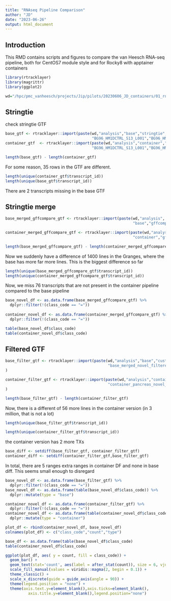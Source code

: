```yaml
---
title: "RNAseq Pipeline Comparison"
author: "JD"
date: "2023-06-26"
output: html_document
---
```


## Introduction

This RMD contains scripts and figures to compare the van Heesch RNA-seq pipeline,
both for CentOS7 module style and for Rocky8 with apptainer containers

```r
library(rtracklayer)
library(magrittr)
library(ggplot2)
```

```r
wd="/hpc/pmc_vanheesch/projects/Jip/pilots/20230606_JD_containers/01_rnaseq"
```

## Stringtie

check stringtie GTF
```r
base_gtf <- rtracklayer::import(paste(wd,"analysis","base","stringtie",
                                      "BG96_HM1DCTRL_S13_L001","BG96_HM1DCTRL_S13_L001.gtf",sep="/")) 
container_gtf  <- rtracklayer::import(paste(wd,"analysis","container","stringtie",
                                      "BG96_HM1DCTRL_S13_L001","BG96_HM1DCTRL_S13_L001.gtf",sep="/")) 

length(base_gtf) - length(container_gtf)
```

For some reason, 35 rows in the GTF are different.

```r
length(unique(container_gtf$transcript_id))
length(unique(base_gtf$transcript_id))
```

There are 2 transcripts missing in the base GTF

## Stringtie merge

```r
base_merged_gffcompare_gtf <- rtracklayer::import(paste(wd,"analysis",
                                                        "base","gffcompare","base_merged","base_merged_gffcompare.annotated.gtf", sep = "/"))

container_merged_gffcompare_gtf <- rtracklayer::import(paste(wd,"analysis",
                                                        "container","gffcompare","container_pancreas","container_pancreas_gffcompare.annotated.gtf", sep = "/"))

length(base_merged_gffcompare_gtf) - length(container_merged_gffcompare_gtf)
```
Now we suddenly have a difference of 1400 lines in the Granges, where the base
has more far more lines. This is the biggest difference so far

```r
length(unique(base_merged_gffcompare_gtf$transcript_id))
length(unique(container_merged_gffcompare_gtf$transcript_id))
```

Now, we miss 76 transcripts that are not present in the container pipeline 
compared to the base pipeline

```r
base_novel_df <- as.data.frame(base_merged_gffcompare_gtf) %>%
  dplyr::filter(!(class_code == "="))
  
container_novel_df <- as.data.frame(container_merged_gffcompare_gtf) %>%
  dplyr::filter(!(class_code == "="))

table(base_novel_df$class_code)
table(container_novel_df$class_code)
```

## Filtered GTF

```r
base_filter_gtf <- rtracklayer::import(paste(wd,"analysis","base","customannotation",
                                             "base_merged_novel_filtered.gtf", sep = "/")
)

container_filter_gtf <- rtracklayer::import(paste(wd,"analysis","container","customannotation",
                                             "container_pancreas_novel_filtered.gtf", sep = "/")
)

length(base_filter_gtf) - length(container_filter_gtf)
```

Now, there is a different of 56 more lines in the container version (in 3 million, that is not a lot)

```r
length(unique(base_filter_gtf$transcript_id))

length(unique(container_filter_gtf$transcript_id))
```

the container version has 2 more TXs

```r
base_diff <- setdiff(base_filter_gtf, container_filter_gtf)
container_diff <- setdiff(container_filter_gtf,base_filter_gtf)
```

In total, there are 5 ranges extra ranges in container DF and none in base diff. 
This seems small enough to disregard

```r
base_novel_df <- as.data.frame(base_filter_gtf) %>%
  dplyr::filter(!(class_code == "="))
base_novel_df <- as.data.frame(table(base_novel_df$class_code)) %>%
  dplyr::mutate(type = "base")

container_novel_df <- as.data.frame(container_filter_gtf) %>%
  dplyr::filter(!(class_code == "="))
container_novel_df <- as.data.frame(table(container_novel_df$class_code)) %>%
  dplyr::mutate(type = "container")

plot_df <- rbind(container_novel_df, base_novel_df)
colnames(plot_df) <- c("class_code","count","type")

base_df <- as.data.frame(table(base_novel_df$class_code)
table(container_novel_df$class_code)
```

```r

ggplot(plot_df, aes( y = count, fill = class_code)) +
  geom_bar() +
  geom_text(stat='count', aes(label = after_stat(count)), size = 6, vjust = -.3, size = 3.5) +
  scale_fill_manual(values = viridis::magma(2, begin = 0.1)) +
  theme_classic() +
  scale_x_discrete(guide = guide_axis(angle = 90)) +
  theme(legend.position = "none") +
  theme(axis.text.y=element_blank(),axis.ticks=element_blank(),
          axis.title.y=element_blank(),legend.position="none")

```
